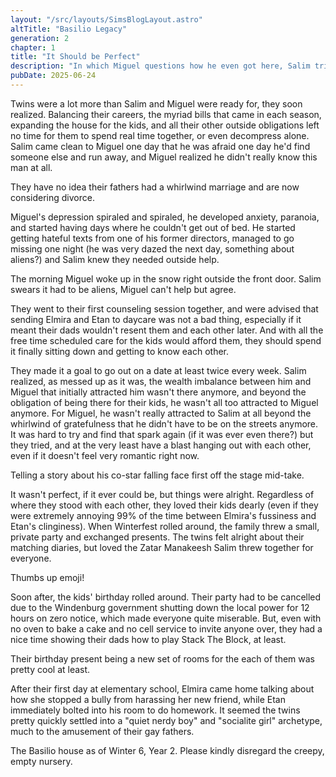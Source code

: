 ```yaml
---
layout: "/src/layouts/SimsBlogLayout.astro"
altTitle: "Basilio Legacy"
generation: 2
chapter: 1
title: "It Should be Perfect"
description: "In which Miguel questions how he even got here, Salim tries his best, and the twins Etan and Elmira start discovering the world."
pubDate: 2025-06-24
---
```


Twins were a lot more than Salim and Miguel were ready for, they soon realized. Balancing their careers, the myriad bills that came in each season, expanding the house for the kids, and all their other outside obligations left no time for them to spend real time together, or even decompress alone. Salim came clean to Miguel one day that he was afraid one day he'd find someone else and run away, and Miguel realized he didn't really know this man at all.

<BlogImage imgSrc="/images/blog/basiliox2-1-happytwins.png" imgAlt="A Sims 4 screenshot, a toddler aged Etan and Elmira Basilio strutting around the hallway happily.">
They have no idea their fathers had a whirlwind marriage and are now considering divorce.
</BlogImage>

Miguel's depression spiraled and spiraled, he developed anxiety, paranoia, and started having days where he couldn't get out of bed. He started getting hateful texts from one of his former directors, managed to go missing one night (he was very dazed the next day, something about aliens?) and Salim knew they needed outside help.

<BlogImage imgSrc="/images/blog/basiliox2-1-aliensiguess.png" imgAlt="A Sims 4 screenshot, Miguel Basilio with his hand over his mouth. He looks shocked and dazed as he stands outside of his house">
The morning Miguel woke up in the snow right outside the front door. Salim swears it had to be aliens, Miguel can't help but agree.
</BlogImage>

They went to their first counseling session together, and were advised that sending Elmira and Etan to daycare was not a bad thing, especially if it meant their dads wouldn't resent them and each other later. And with all the free time scheduled care for the kids would afford them, they should spend it finally sitting down and getting to know each other.

They made it a goal to go out on a date at least twice every week. Salim realized, as messed up as it was, the wealth imbalance between him and Miguel that initially attracted him wasn't there anymore, and beyond the obligation of being there for their kids, he wasn't all too attracted to Miguel anymore. For Miguel, he wasn't really attracted to Salim at all beyond the whirlwind of gratefulness that he didn't have to be on the streets anymore. It was hard to try and find that spark again (if it was ever even there?) but they tried, and at the very least have a blast hanging out with each other, even if it doesn't feel very romantic right now.

<BlogImage imgSrc="/images/blog/basiliox2-1-datenight.png" imgAlt="A Sims 4 screenshot, Miguel and Salim sitting on a park bench together laughing and gazing at each other fondly.">
Telling a story about his co-star falling face first off the stage mid-take.
</BlogImage>

It wasn't perfect, if it ever could be, but things were alright. Regardless of where they stood with each other, they loved their kids dearly (even if they were extremely annoying 99% of the time between Elmira's fussiness and Etan's clinginess). When Winterfest rolled around, the family threw a small, private party and exchanged presents. The twins felt alright about their matching diaries, but loved the Zatar Manakeesh Salim threw together for everyone.

<BlogImage imgSrc="/images/blog/basiliox2-1-crimis.png" imgAlt="A Sims 4 screenshot, Etan crying while a speech bubble is above his head with a thumbs up emoji as he stands in front of a Christmas tree full of presents">
Thumbs up emoji!
</BlogImage>

Soon after, the kids' birthday rolled around. Their party had to be cancelled due to the Windenburg government shutting down the local power for 12 hours on zero notice, which made everyone quite miserable. But, even with no oven to bake a cake and no cell service to invite anyone over, they had a nice time showing their dads how to play Stack The Block, at least.

<BlogImage imgSrc="/images/blog/basiliox2-1-twinsies.png" imgAlt="A Sims 4 screenshot, Etan and Elmira as children smiling at each other.">
Their birthday present being a new set of rooms for the each of them was pretty cool at least.
</BlogImage>

After their first day at elementary school, Elmira came home talking about how she stopped a bully from harassing her new friend, while Etan immediately bolted into his room to do homework. It seemed the twins pretty quickly settled into a "quiet nerdy boy" and "socialite girl" archetype, much to the amusement of their gay fathers.

<BlogImage imgSrc="/images/blog/basiliox2-1-house.png" imgAlt="A Sims 4 screenshot, Etan and Elmira as children smiling at each other.">
The Basilio house as of Winter 6, Year 2. Please kindly disregard the creepy, empty nursery.
</BlogImage>